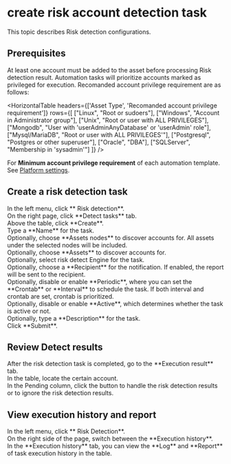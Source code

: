 # create risk account detection task

This topic describes Risk detection configurations.

## Prerequisites
At least one account must be added to the asset before processing Risk detection result. Automation tasks will prioritize accounts marked as privileged for execution.
Recomanded account privilege requirement are as follows:

<HorizontalTable 
headers={['Asset Type', 'Recomanded account privilege requirement']} 
rows={[
    ["Linux", "Root or sudoers"], 
    ["Windows", "Account in Administrator group"], 
    ["Unix", "Root or user with ALL PRIVILEGES"], 
    ["Mongodb", "User with 'userAdminAnyDatabase' or 'userAdmin' role"], 
    ["Mysql/MariaDB", "Root or user with ALL PRIVILEGES'"], 
    ["Postgresql", "Postgres or other superuser"], 
    ["Oracle", "DBA"],
    ["SQLServer", "Membership in 'sysadmin'"]
]}
/>

For **Minimum account privilege requirement** of each automation template. See [Platform settings](/docs/platform-settings/automation-settings).

## Create a risk detection task

<Steps>

<div>
<Nav name="pam" />
</div>

<div>
In the left menu, click **<Icon name="riskDetection" /> Risk detection**.
</div>

<div>
On the right page, click **Detect tasks** tab.
</div>

<div>
Above the table, click **Create**.
</div>

<div>
Type a **Name** for the task.
</div>

<div>
Optionally, choose **Assets nodes** to discover accounts for. All assets under the selected nodes will be included.
</div>

<div>
Optionally, choose **Assets** to discover accounts for.
</div>

<div>
Optionally, select risk detect Engine for the task.
<HorizontalTable 
headers={['Engines', 'Descripition']} 
rows={[
    ["Check the discovered accounts", "Perform checks and analyses based on automatically discovered account results,including user groups, public keys, sudoers, and other information."], 
    ["Check the strength of your account and password", "Perform checks and analyses based on the security of account passwords, includingpassword strength, leakage, etc."], 
    ["Check if the account and password are repeated", "Check if the account is the same as other accounts."], 
    ["Check whether the account password is a common password", "Check whether the account password is a commonly leaked password."]
]}
/>
</div>

<div>
Optionally, choose a **Recipient** for the notification. If enabled, the report will be sent to the recipient.
</div>

<div>
Optionally, disable or enable **Periodic**, where you can set the **Crontab** or **Interval** to schedule the task. 
If both interval and crontab are set, crontab is prioritized.
</div>

<div>
Optionally, disable or enable **Active**, which determines whether the task is active or not.
</div>

<div>
Optionally, type a **Description** for the task.
</div>

<div>
Click **Submit**.
</div>

</Steps>

## Review Detect results

<Steps>

<div>
After the risk detection task is completed, go to the **Execution result** tab.
</div>

<div>
In the table, locate the certain account. 
</div>

<div>
In the Pending column, click the <Icon name="greenHook" /> button to handle the risk detection results or <Icon name="greyBan" /> to ignore the risk detection results.
</div>

</Steps>

## View execution history and report

<Steps>

<div>
<Nav name="pam" />
</div>

<div>
In the left menu, click **<Icon name="riskDetection" /> Risk Detection**.
</div>

<div>
On the right side of the page, switch between the **Execution history**.
</div>

<div>
In the **Execution history** tab, you can view the **Log** and **Report** of task execution history in the table.<br/>
</div>

</Steps>


